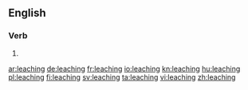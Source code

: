 ==English==

===Verb===
{{head|en}}

# {{present participle of|leach|lang=en}}

[[ar:leaching]]
[[de:leaching]]
[[fr:leaching]]
[[io:leaching]]
[[kn:leaching]]
[[hu:leaching]]
[[pl:leaching]]
[[fi:leaching]]
[[sv:leaching]]
[[ta:leaching]]
[[vi:leaching]]
[[zh:leaching]]
